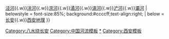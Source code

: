 {{Navbox
| state = 
| name  = 八水绕长安
| title = [[八水绕长安]]
| image = 
| style = width:500px text-align:left;
| basestyle = background:#ccccff;
| titlestyle = font-size:100%;
| liststyle  = text-align:center
| group1= 
| list1 = [[渭河]]{{.w}}[[泾河]]{{.w}}[[沣河 (渭河)|沣河]]{{.w}}[[涝河]]{{.w}}[[潏河]]{{.w}}[[滈河]]{{.w}}[[浐河]]{{.w}}[[灞河]]
| belowstyle = font-size:85%; background:#ccccff;text-align:right;
| below = [[长安]]{{.w}}[[西安地理]]
}}
<noinclude>
[[Category:八水绕长安]]
[[Category:中国河流模板]]
[[Category:西安河流|*]]
[[Category:西安模板]]
</noinclude>